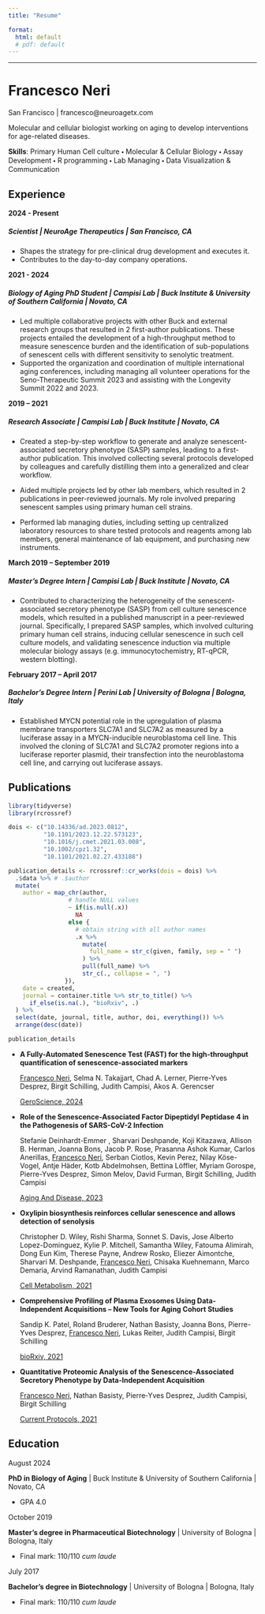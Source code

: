 ```yaml
---
title: "Resume"

format:
  html: default
  # pdf: default
---
```


------------------------------------------------------------------------

# Francesco Neri

<i class="bi bi-geo-alt-fill"></i> San Francisco \| <i class="bi bi-envelope-fill"></i> francesco\@neuroagetx.com

Molecular and cellular biologist working on aging to develop interventions for age-related diseases.

**Skills**: Primary Human Cell culture 🞄 Molecular & Cellular Biology 🞄 Assay Development 🞄 R programming 🞄 Lab Managing 🞄 Data Visualization & Communication

## Experience

**2024 - Present**

##### **Scientist** \| NeuroAge Therapeutics \| San Francisco, CA

-   Shapes the strategy for pre-clinical drug development and executes it.
-   Contributes to the day-to-day company operations.

**2021 - 2024**

##### **Biology of Aging PhD Student** \| Campisi Lab \| Buck Institute & University of Southern California \| Novato, CA

-   Led multiple collaborative projects with other Buck and external research groups that resulted in 2 first-author publications. These projects entailed the development of a high-throughput method to measure senescence burden and the identification of sub-populations of senescent cells with different sensitivity to senolytic treatment.
-   Supported the organization and coordination of multiple international aging conferences, including managing all volunteer operations for the Seno-Therapeutic Summit 2023 and assisting with the Longevity Summit 2022 and 2023.

**2019 – 2021**

##### **Research Associate** \| Campisi Lab \| Buck Institute \| Novato, CA

-   Created a step-by-step workflow to generate and analyze senescent-associated secretory phenotype (SASP) samples, leading to a first-author publication. This involved collecting several protocols developed by colleagues and carefully distilling them into a generalized and clear workflow.

-   Aided multiple projects led by other lab members, which resulted in 2 publications in peer-reviewed journals. My role involved preparing senescent samples using primary human cell strains.

-   Performed lab managing duties, including setting up centralized laboratory resources to share tested protocols and reagents among lab members, general maintenance of lab equipment, and purchasing new instruments.

**March 2019 – September 2019**

##### **Master’s Degree Intern** \| Campisi Lab \| Buck Institute \| Novato, CA

-   Contributed to characterizing the heterogeneity of the senescent-associated secretory phenotype (SASP) from cell culture senescence models, which resulted in a published manuscript in a peer-reviewed journal. Specifically, I prepared SASP samples, which involved culturing primary human cell strains, inducing cellular senescence in such cell culture models, and validating senescence induction via multiple molecular biology assays (e.g. immunocytochemistry, RT-qPCR, western blotting).

**February 2017 – April 2017**

##### **Bachelor’s Degree Intern** \| Perini Lab \| University of Bologna \| Bologna, Italy

-   Established MYCN potential role in the upregulation of plasma membrane transporters SLC7A1 and SLC7A2 as measured by a luciferase assay in a MYCN-inducible neuroblastoma cell line. This involved the cloning of SLC7A1 and SLC7A2 promoter regions into a luciferase reporter plasmid, their transfection into the neuroblastoma cell line, and carrying out luciferase assays.

## Publications

```r

library(tidyverse)
library(rcrossref)

dois <- c("10.14336/ad.2023.0812",
          "10.1101/2023.12.22.573123",
          "10.1016/j.cmet.2021.03.008",
          "10.1002/cpz1.32",
          "10.1101/2021.02.27.433188")

publication_details <- rcrossref::cr_works(dois = dois) %>%
  .$data %>% # .$author
  mutate(
    author = map_chr(author,
                 # handle NULL values
                 ~ if(is.null(.x))
                   NA
                 else {
                   # obtain string with all author names
                   .x %>%
                     mutate(
                       full_name = str_c(given, family, sep = " ")
                     ) %>%
                     pull(full_name) %>%
                     str_c(., collapse = ", ")
                }),
    date = created,
    journal = container.title %>% str_to_title() %>%
      if_else(is.na(.), "bioRxiv", .)
  ) %>%
  select(date, journal, title, author, doi, everything()) %>%
  arrange(desc(date))

publication_details

```

-   **A Fully-Automated Senescence Test (FAST) for the high-throughput quantification of senescence-associated markers**

    [Francesco Neri]{.underline}, Selma N. Takajjart, Chad A. Lerner, Pierre-Yves Desprez, Birgit Schilling, Judith Campisi, Akos A. Gerencser

    [GeroScience, 2024](https://doi.org/10.1007/s11357-024-01167-3)

-   **Role of the Senescence-Associated Factor Dipeptidyl Peptidase 4 in the Pathogenesis of SARS-CoV-2 Infection**

    Stefanie Deinhardt-Emmer , Sharvari Deshpande, Koji Kitazawa, Allison B. Herman, Joanna Bons, Jacob P. Rose, Prasanna Ashok Kumar, Carlos Anerillas, [Francesco Neri]{.underline}, Serban Ciotlos, Kevin Perez, Nilay Köse-Vogel, Antje Häder, Kotb Abdelmohsen, Bettina Löffler, Myriam Gorospe, Pierre-Yves Desprez, Simon Melov, David Furman, Birgit Schilling, Judith Campisi

    [Aging And Disease, 2023](http://dx.doi.org/10.14336/ad.2023.0812)

-   **Oxylipin biosynthesis reinforces cellular senescence and allows detection of senolysis**

    Christopher D. Wiley, Rishi Sharma, Sonnet S. Davis, Jose Alberto Lopez-Dominguez, Kylie P. Mitchell, Samantha Wiley, Fatouma Alimirah, Dong Eun Kim, Therese Payne, Andrew Rosko, Eliezer Aimontche, Sharvari M. Deshpande, [Francesco Neri]{.underline}, Chisaka Kuehnemann, Marco Demaria, Arvind Ramanathan, Judith Campisi

    [Cell Metabolism, 2021](http://dx.doi.org/10.1016/j.cmet.2021.03.008)

-   **Comprehensive Profiling of Plasma Exosomes Using Data-Independent Acquisitions – New Tools for Aging Cohort Studies**

    Sandip K. Patel, Roland Bruderer, Nathan Basisty, Joanna Bons, Pierre-Yves Desprez, [Francesco Neri]{.underline}, Lukas Reiter, Judith Campisi, Birgit Schilling

    [bioRxiv, 2021](http://dx.doi.org/10.1101/2021.02.27.433188)

-   **Quantitative Proteomic Analysis of the Senescence‐Associated Secretory Phenotype by Data‐Independent Acquisition**

    [Francesco Neri]{.underline}, Nathan Basisty, Pierre‐Yves Desprez, Judith Campisi, Birgit Schilling

    [Current Protocols, 2021](http://dx.doi.org/10.1002/cpz1.32)

## Education

August 2024

**PhD in Biology of Aging** \| Buck Institute & University of Southern California \| Novato, CA

-   GPA 4.0

October 2019

**Master's degree in Pharmaceutical Biotechnology** \| University of Bologna \| Bologna, Italy

-   Final mark: 110/110 *cum laude*

July 2017

**Bachelor's degree in Biotechnology** \| University of Bologna \| Bologna, Italy

-   Final mark: 110/110 *cum laude*
